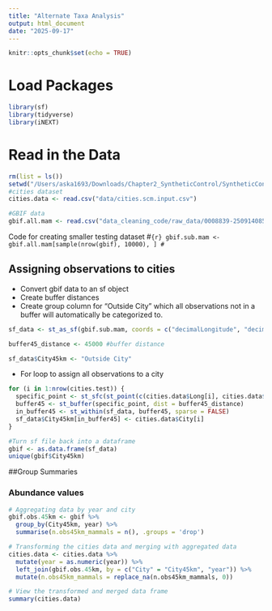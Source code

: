 ```yaml
---
title: "Alternate Taxa Analysis"
output: html_document
date: "2025-09-17"
---
```


```r
knitr::opts_chunk$set(echo = TRUE)
```


# Load Packages
```r
library(sf)
library(tidyverse)
library(iNEXT)
```


# Read in the Data
```r
rm(list = ls())
setwd("/Users/aska1693/Downloads/Chapter2_SyntheticControl/SyntheticControl-Repo")
#cities dataset
cities.data <- read.csv("data/cities.scm.input.csv")

#GBIF data
gbif.all.mam <- read.csv("data_cleaning_code/raw_data/0008839-250914085247600.csv", header=T, na.strings=c("","NA"))
```

Code for creating smaller testing dataset
#```{r}
gbif.sub.mam <- gbif.all.mam[sample(nrow(gbif), 10000), ]
#```

## Assigning observations to cities
* Convert gbif data to an sf object
* Create buffer distances
* Create group column for "Outside City" which all observations not in a buffer will automatically be categorized to.

```r
sf_data <- st_as_sf(gbif.sub.mam, coords = c("decimalLongitude", "decimalLatitude"), crs = 4326)

buffer45_distance <- 45000 #buffer distance

sf_data$City45km <- "Outside City"
```

* For loop to assign all observations to a city
```r
for (i in 1:nrow(cities.test)) {
  specific_point <- st_sfc(st_point(c(cities.data$Long[i], cities.data$Lat[i])), crs = 4326)
  buffer45 <- st_buffer(specific_point, dist = buffer45_distance)
  in_buffer45 <- st_within(sf_data, buffer45, sparse = FALSE)
  sf_data$City45km[in_buffer45] <- cities.data$City[i]
}

#Turn sf file back into a dataframe
gbif <- as.data.frame(sf_data)
unique(gbif$City45km)
```

##Group Summaries

### Abundance values
```r
# Aggregating data by year and city
gbif.obs.45km <- gbif %>%
  group_by(City45km, year) %>%
  summarise(n.obs45km_mammals = n(), .groups = 'drop')

# Transforming the cities data and merging with aggregated data
cities.data <- cities.data %>%
  mutate(year = as.numeric(year)) %>%
  left_join(gbif.obs.45km, by = c("City" = "City45km", "year")) %>%
  mutate(n.obs45km_mammals = replace_na(n.obs45km_mammals, 0))

# View the transformed and merged data frame
summary(cities.data)
```


